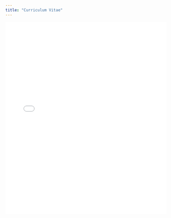 ```yaml
---
title: "Curriculum Vitae"
---
```


<iframe src="John_Halifax_CV.pdf" width="100%" height="600px" style="border:none;">
</iframe>
